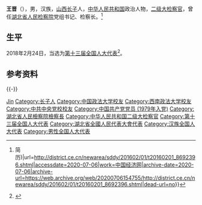 {{Otheruses|other=名为王晋的其他人物|王晋}}

'''王晋'''（{{bd|1957年|11月||catIdx=Wang王}}），男，汉族，[[山西|山西]][[长子县|长子]]人，[[中华人民共和国|中华人民共和国]]政治人物，[[二级大检察官|二级大检察官]]，曾任[[湖北省人民检察院|湖北省人民检察院]]党组书记、检察长。<ref>{{Cite web|title=王晋当选湖北省人民检察院检察长(图{{!}}简历)|url=http://district.ce.cn/newarea/sddy/201602/01/t20160201_8692396.shtml|accessdate=2020-07-06|work=中国经济网|archive-date=2020-07-06|archive-url=https://web.archive.org/web/20200706154755/http://district.ce.cn/newarea/sddy/201602/01/t20160201_8692396.shtml|dead-url=no}}</ref>

== 生平 ==
2018年2月24日，当选为[[第十三届全国人大代表|第十三届全国人大代表]]<ref>{{Cite web|title=（受权发布）中华人民共和国第十三届全国人民代表大会代表名单|url=http://www.chinanews.com/gn/2018/02-25/8453959.shtml|accessdate=2021-02-13|work=中新网|archive-date=2018-02-27|archive-url=https://web.archive.org/web/20180227031724/http://www.chinanews.com/gn/2018/02-25/8453959.shtml|dead-url=no}}</ref>。

== 参考资料 ==
{{reflist}}

{{-}}
{{start box}}
{{s-legal|prc-proc}}
{{s-before|[[敬大力|敬大力]]}}
{{s-title|[[湖北省人民检察院|湖北省人民检察院]]检察长|2016年1月－2021年1月}}
{{s-after|[[王守安|王守安]]}}
{{end box}}
{{Authority control}}
{{DEFAULTSORT:Wang王}}
[[Category:王姓|Jin]]
[[Category:长子人|Category:长子人]]
[[Category:中国政法大学校友|Category:中国政法大学校友]]
[[Category:西南政法大学校友|Category:西南政法大学校友]]
[[Category:中共中央党校校友|Category:中共中央党校校友]]
[[Category:中国共产党党员_(1979年入党)|Category:中国共产党党员 (1979年入党)]]
[[Category:湖北省人民檢察院檢察長|Category:湖北省人民檢察院檢察長]]
[[Category:中华人民共和国二级大检察官|Category:中华人民共和国二级大检察官]]
[[Category:第十三届全国人大代表|Category:第十三届全国人大代表]]
[[Category:湖北省全國人民代表大會代表|Category:湖北省全國人民代表大會代表]]
[[Category:汉族全国人大代表|Category:汉族全国人大代表]]
[[Category:男性全国人大代表|Category:男性全国人大代表]]

{{中国人物小作品}}